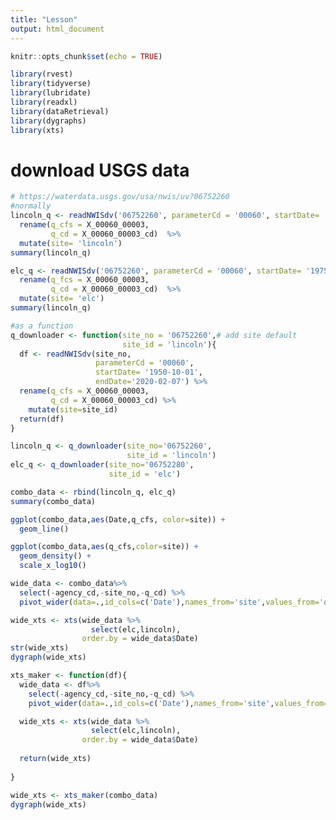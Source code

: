 ```yaml
---
title: "Lesson"
output: html_document
---
```


```r
knitr::opts_chunk$set(echo = TRUE)
```

```r
library(rvest)
library(tidyverse)
library(lubridate)
library(readxl)
library(dataRetrieval)
library(dygraphs)
library(xts)
```
# download USGS data
```r
# https://waterdata.usgs.gov/usa/nwis/uv?06752260
#normally
lincoln_q <- readNWISdv('06752260', parameterCd = '00060', startDate= '1975-10-01', endDate='2020-02-07') %>%
  rename(q_cfs = X_00060_00003,
         q_cd = X_00060_00003_cd)  %>%
  mutate(site= 'lincoln')
summary(lincoln_q)

elc_q <- readNWISdv('06752260', parameterCd = '00060', startDate= '1975-10-01', endDate='2020-02-07') %>%
  rename(q_fcs = X_00060_00003,
         q_cd = X_00060_00003_cd)  %>%
  mutate(site= 'elc')
summary(lincoln_q)
```

```r
#as a function
q_downloader <- function(site_no = '06752260',# add site default
                         site_id = 'lincoln'){ 
  df <- readNWISdv(site_no, 
                   parameterCd = '00060', 
                   startDate= '1950-10-01', 
                   endDate='2020-02-07') %>%
  rename(q_cfs = X_00060_00003,
         q_cd = X_00060_00003_cd) %>%
    mutate(site=site_id)
  return(df)
}

lincoln_q <- q_downloader(site_no='06752260',
                          site_id = 'lincoln')
elc_q <- q_downloader(site_no='06752280',
                      site_id = 'elc')

combo_data <- rbind(lincoln_q, elc_q)
summary(combo_data)
```
``` r

ggplot(combo_data,aes(Date,q_cfs, color=site)) + 
  geom_line()

ggplot(combo_data,aes(q_cfs,color=site)) +
  geom_density() +
  scale_x_log10()

```

``` r

wide_data <- combo_data%>%
  select(-agency_cd,-site_no,-q_cd) %>%
  pivot_wider(data=.,id_cols=c('Date'),names_from='site',values_from='q_cfs')

wide_xts <- xts(wide_data %>%
                  select(elc,lincoln),
                order.by = wide_data$Date)
str(wide_xts)
dygraph(wide_xts)

xts_maker <- function(df){
  wide_data <- df%>%
    select(-agency_cd,-site_no,-q_cd) %>%
    pivot_wider(data=.,id_cols=c('Date'),names_from='site',values_from='q_cfs')

  wide_xts <- xts(wide_data %>%
                  select(elc,lincoln),
                order.by = wide_data$Date)
  
  return(wide_xts)
  
}

wide_xts <- xts_maker(combo_data)
dygraph(wide_xts)
```